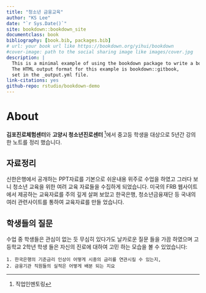```yaml
--- 
title: "청소년 금융교육"
author: "KS Lee"
date: "`r Sys.Date()`"
site: bookdown::bookdown_site
documentclass: book
bibliography: [book.bib, packages.bib]
# url: your book url like https://bookdown.org/yihui/bookdown
#cover-image: path to the social sharing image like images/cover.jpg
description: |
  This is a minimal example of using the bookdown package to write a book.
  The HTML output format for this example is bookdown::gitbook,
  set in the _output.yml file.
link-citations: yes
github-repo: rstudio/bookdown-demo
---
```


# About

**김포진로체험센터**와 **고양시 청소년진로센터 **^[직업인멘토링]에서 중고등 학생을 대상으로 5년간 강의한 노트를 정리 했습니다.

## 자료정리 

신한은행에서 공개하는 PPT자료를 기본으로 쉬운내용 위주로 수업을 하였고 그러다 보니 청소년 교육을 위한 여려 교육 자료들을 수집하게 되었습니다. 미국의 FRB 웹사이트에서 제공하는 교육자료를 주의 깊게 살펴 보았고 한국은행, 청소년금융재단 등 국내의 여러 관련사이트를 통하여 교육자료를 만들 었습니다.

## 학생들의 질문

수업 중 학생들은 관심이 없는 듯 무심히 있다가도 날카로운 질문 들을 가끔 하였으며 고등학교 2학년 학생 들은 자신의 진로에 대하여 고민 하는 모습을 볼 수 있었습니다:

```
1. 한국은행의 기준금리 인상이 어떻게 시중의 금리를 연관시킬 수 있는지,
2. 금융기관 직원들의 실적은 어떻게 배분 되는 지요   
```
